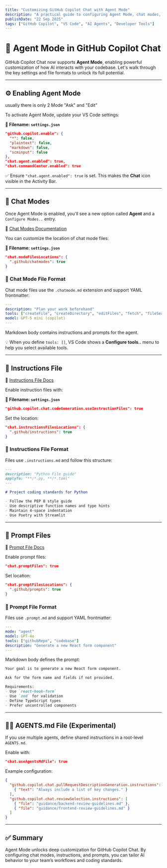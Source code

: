 ```yaml
---
title: "Customizing GitHub Copilot Chat with Agent Mode"
description: "A practical guide to configuring Agent Mode, chat modes, instructions, and prompts in VS Code"
publishDate: "22 Sep 2025"
tags: ["GitHub Copilot", "VS Code", "AI Agents", "Developer Tools"]
---
```



# 🧠 Agent Mode in GitHub Copilot Chat

GitHub Copilot Chat now supports **Agent Mode**, enabling powerful customization of how AI interacts with your codebase. Let's walk through the key settings and file formats to unlock its full potential.

---

## ⚙️ Enabling Agent Mode

usually there is only 2 Mode "Ask" and "Edit"

<Screenshot alt="Agent mode disabled"  name="agentmode-disable.png" />

To activate Agent Mode, update your VS Code settings:

**📄 Filename: `settings.json`**

```json
"github.copilot.enable": {
  "*": false,
  "plaintext": false,
  "markdown": false,
  "scminput": false
},
"chat.agent.enabled": true,
"chat.commandCenter.enabled": true
```

✅ Ensure `"chat.agent.enabled": true` is set. This makes the **Chat** icon visible in the Activity Bar.

<Screenshot alt="Copilot Chat icon in VS Code activity bar" name="agentmode-enable.png" />

---

## 🧩 Chat Modes

Once Agent Mode is enabled, you'll see a new option called **Agent** and a `Configure Modes..` entry.


🔗 [Chat Modes Documentation](https://code.visualstudio.com/docs/copilot/customization/custom-chat-modes)

You can customize the location of chat mode files:

**📄 Filename: `settings.json`**

```json
"chat.modeFilesLocations": {
  ".github/chatmodes": true
}
```

### 📄 Chat Mode File Format

Chat mode files use the `.chatmode.md` extension and support YAML frontmatter:

```yaml
---
description: "Plan your work beforehand"
tools: ["createFile", "createDirectory", "editFiles", "fetch", "fileSearch", "listDirectory", "readFile", "search"]
model: GPT-5 mini (copilot)
---
```

Markdown body contains instructions and prompts for the agent.

💡 When you define `tools: []`, VS Code shows a **Configure tools..** menu to help you select available tools.


<Screenshot alt="Configure Tools option in chatmode file" name="chatmode-tools.png" />

---

## 📘 Instructions File

🔗 [Instructions File Docs](https://code.visualstudio.com/docs/copilot/customization/custom-instructions)

Enable instruction files with:

**📄 Filename: `settings.json`**

```json
"github.copilot.chat.codeGeneration.useInstructionFiles": true
```

Set the location:

```json
"chat.instructionsFilesLocations": {
  ".github/instructions": true
}
```

### 📄 Instructions File Format

Files use `.instructions.md` and follow this structure:

```md
---
description: "Python File guide"
applyTo: "**/*.py, **/*.toml"
---

# Project coding standards for Python

- Follow the PEP 8 style guide
- Use descriptive function names and type hints
- Maintain 4-space indentation
- Use Poetry with Streamlit
```

---

## 💬 Prompt Files

🔗 [Prompt File Docs](https://code.visualstudio.com/docs/copilot/customization/prompt-files)

Enable prompt files:

```json
"chat.promptFiles": true
```

Set location:

```json
"chat.promptFilesLocations": {
  ".github/prompts": true
}
```

### 📄 Prompt File Format

Files use `.prompt.md` and support YAML frontmatter:

```yaml
---
mode: "agent"
model: GPT-4o
tools: ["githubRepo", "codebase"]
description: "Generate a new React form component"
---
```

Markdown body defines the prompt:

```md
Your goal is to generate a new React form component.

Ask for the form name and fields if not provided.

Requirements:
- Use `react-hook-form`
- Use `zod` for validation
- Define TypeScript types
- Prefer uncontrolled components
```

---

## 🧑‍💻 AGENTS.md File (Experimental)

If you use multiple agents, define shared instructions in a root-level `AGENTS.md`.

Enable with:

```json
"chat.useAgentsMdFile": true
```

Example configuration:

```json
{
  "github.copilot.chat.pullRequestDescriptionGeneration.instructions": [
    { "text": "Always include a list of key changes." }
  ],
  "github.copilot.chat.reviewSelection.instructions": [
    { "file": "guidance/backend-review-guidelines.md" },
    { "file": "guidance/frontend-review-guidelines.md" }
  ]
}
```

---


## ✅ Summary

Agent Mode unlocks deep customization for GitHub Copilot Chat. By configuring chat modes, instructions, and prompts, you can tailor AI behavior to your team’s workflows and coding standards.
